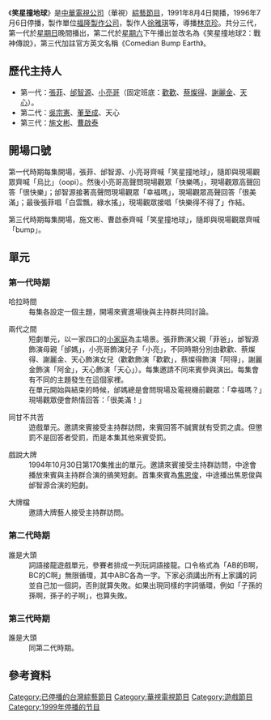 {{distinguish|笑星撞地球 (電影)|笑星救地球}}
{{Refimprove|time=2019-04-29T14:34:05+00:00}}
{{Infobox television
| 名稱 = 笑星撞地球
| 英文名稱 = Comedian Bump Earth
| 原名 = 
| 圖片 = 
| 圖說 = 
| 分類 = [[娛樂|娛樂]]、[[綜藝節目|綜藝節目]]
| 國家 = {{ROC-TW}}
| 語言 = [[閩南語|閩南語]]、[[國語|國語]]
| 主持 = 詳見歷代主持人
| 標語 = 《笑星撞地球》，烏比！（第一代時期）<br>《笑星撞地球》，bump!（第三代時期） 
| 編審 = 
| 製作人 = [[徐雅琪|徐雅琪]]等
| 製作公司 = 福隆製作公司
| 每集長 = 
| 頻道 = [[華視頻道|華視頻道]]
| 晚於 = 
| 早於 = 
| 播出國家 = {{TWN}}
| 開始 = 1991年8月4日
| 結束 = 1996年7月6日
}}
《'''笑星撞地球'''》是[[中華電視公司|中華電視公司]]（華視）[[綜藝節目|綜藝節目]]，1991年8月4日開播，1996年7月6日停播，製作單位[[福隆製作公司|福隆製作公司]]，製作人[[徐雅琪|徐雅琪]]等，導播[[林京珍|林京珍]]。共分三代，第一代於[[星期日|星期日]]晚間播出，第二代於[[星期六|星期六]]下午播出並改名為《笑星撞地球2：戰神傳說》，第三代加註官方英文名稱《Comedian Bump Earth》。

== 歷代主持人 ==
* 第一代：[[張菲|張菲]]、[[邰智源|邰智源]]、[[小亮哥|小亮哥]]（固定班底：[[于佳卉|歡歡]]、[[蔡燦得|蔡燦得]]、[[謝麗金|謝麗金]]、[[天心_(藝人)|天心]]）。
* 第二代：[[吳宗憲|吳宗憲]]、[[董至成|董至成]]、天心
* 第三代：[[施文彬|施文彬]]、[[曹啟泰|曹啟泰]]

==開場口號==
第一代時期每集開場，張菲、邰智源、小亮哥齊喊「笑星撞地球」，隨即與現場觀眾齊喊「烏比」（oopi）。然後小亮哥高聲問現場觀眾「快樂嗎」，現場觀眾高聲回答「很快樂」；邰智源接著高聲問現場觀眾「幸福嗎」，現場觀眾高聲回答「很美滿」；最後張菲唱「白雲飄，綠水搖」，現場觀眾接唱「快樂得不得了」作結。

第三代時期每集開場，施文彬、曹啟泰齊喊「笑星撞地球」，隨即與現場觀眾齊喊「bump」。

== 單元 ==
===第一代時期===
;哈拉時間
:每集各設定一個主題，開場來賓進場後與主持群共同討論。

;兩代之間
:短劇單元，以一家四口的[[小家庭|小家庭]]為主場景。張菲飾演父親「菲爸」，邰智源飾演母親「邰媽」，小亮哥飾演兒子「小亮」，不同時期分別由歡歡、蔡燦得、謝麗金、天心飾演女兒（歡歡飾演「歡歡」，蔡燦得飾演「阿得」，謝麗金飾演「阿金」，天心飾演「天心」）。每集邀請不同來賓參與演出。每集會有不同的主題發生在這個家裡。
:在單元開始與結束的時候，邰媽總是會問現場及電視機前觀眾：「幸福嗎？」現場觀眾便會熱情回答：「很美滿！」

;同甘不共苦
:遊戲單元。邀請來賓接受主持群訪問，來賓回答不誠實就有受罰之虞。但懲罰不是回答者受罰，而是本集其他來賓受罰。

;戲說大牌
:1994年10月30日第170集推出的單元。邀請來賓接受主持群訪問，中途會播放來賓與主持群合演的搞笑短劇。首集來賓為[[焦恩俊|焦恩俊]]，中途播出焦恩俊與邰智源合演的短劇。

;大牌檔
:邀請大牌藝人接受主持群訪問。

===第二代時期===
;誰是大頭
:詞語接龍遊戲單元，參賽者排成一列玩詞語接龍。口令格式為「AB的B啊，BC的C啊」無限循環，其中ABC各為一字。下家必須講出所有上家講的詞並自己加一個詞，否則就算失敗。如果出現同樣的字詞循環，例如「子孫的孫啊，孫子的子啊」，也算失敗。

===第三代時期===
;誰是大頭
:同第二代時期。

== 參考資料 ==
{{reflist}}

[[Category:已停播的台灣綜藝節目|Category:已停播的台灣綜藝節目]]
[[Category:華視電視節目|Category:華視電視節目]]
[[Category:遊戲節目|Category:遊戲節目]]
[[Category:1999年停播的节目|Category:1999年停播的节目]]